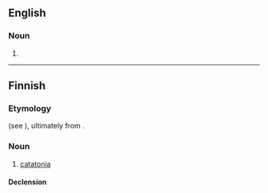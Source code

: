 ==English==

===Noun===
{{en-noun|~}}

# {{alt form|en|catatonia}}

----

==Finnish==

===Etymology===
{{internationalism|fi}} (see {{cog|en|catatonia}}), ultimately from {{der|fi|NL.|catatonia}}.

===Noun===
{{fi-noun}}

# {{lb|fi|pathology}} [[catatonia]]

====Declension====
{{fi-decl-kulkija|katatoni|a}}
